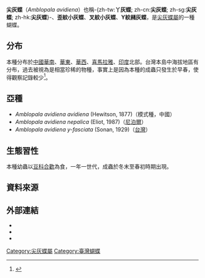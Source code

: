{{NoteTA
|G1=Butterfly
}}
{{noteTA
| T=zh-cn:丫灰蝶; zh-hk:丫灰蝶; zh-tw:尖灰蝶; zh-sg:丫灰蝶;
| 1=zh-cn:丫灰蝶; zh-hk:丫灰蝶; zh-tw:尖灰蝶; zh-sg:丫灰蝶;
| 2=zh-cn:丫灰蝶屬; zh-hk:丫灰蝶屬; zh-tw:尖灰蝶屬; zh-sg:丫灰蝶屬;
}}
{{speciesbox
| name = 尖灰蝶
| status = 
| status_system = iucn3.1
| status_ref = 
| image = Amblopala avidiena y-fasciata female ventral view 20140329.jpg
| image_width = 250px
| image_caption = 台灣亞種（''A. a. y-fasciata''）
| tribus = [[翠灰蝶族|翠灰蝶族]] Theclini
| species = avidiena
| binomial = ''Amblopala avidiena''
| authority = Hewitson, 1877
| trinomial = 
| subdivision_ranks = [[亞種|亞種]]
| subdivision = 見內文
| synonyms = 
}}

'''尖灰蝶'''（''Amblopala avidiena''）也稱-{zh-tw:'''丫灰蝶'''; zh-cn:'''尖灰蝶'''; zh-sg:'''尖灰蝶'''; zh-hk:'''尖灰蝶'''}-、'''歪紋小灰蝶'''、'''叉紋小灰蝶'''、'''Y紋赭灰蝶'''，是[[尖灰蝶屬|尖灰蝶屬]]的一種蝴蝶。

==分布==
本種分布於[[中國|中國]][[華南|華南]]、[[華東|華東]]、[[華西|華西]]、[[喜馬拉雅|喜馬拉雅]]、[[印度|印度]]北部。台灣本島中海拔地區有分布，過去被視為是相當珍稀的物種，事實上是因為本種的成蟲只發生於早春，使得觀察記錄較少<ref name="978-986-177-670-5">{{cite book|author=徐堉峰 |coauthors= |title=台灣蝴蝶圖鑑．中（灰蝶） |year=2013 |publisher=晨星出版社 |location=台中市 |isbn=978-986-177-670-5 }}</ref>。

==亞種==
*''Amblopala avidiena avidiena'' (Hewitson, 1877)（模式種，中國）
*''Amblopala avidiena nepalica'' (Eliot, 1987)（[[尼泊爾|尼泊爾]]）
*''Amblopala avidiena y-fasciata'' (Sonan, 1929)（[[台灣|台灣]]）

==生態習性==
本種幼蟲以[[豆科|豆科]][[合歡|合歡]]為食，一年一世代，成蟲於冬末至春初時期出現。

==資料來源==
<references></references>

==外部連結==
* {{TaiBNET| zh=尖灰蝶 | id=345684| binomial= Amblopala avidiena | sub = y-fasciata| authority=Sonan, 1929| var= | accessdate=2015/03/18}} 
* {{Commonscat-inline|Amblopala avidiena|尖灰蝶}}
* {{Wikispecies-inline|Amblopala avidiena|尖灰蝶}}
{{Taxonbar|from=Q4741544}}

[[Category:尖灰蝶屬|Category:尖灰蝶屬]]
[[Category:臺灣蝴蝶|Category:臺灣蝴蝶]]